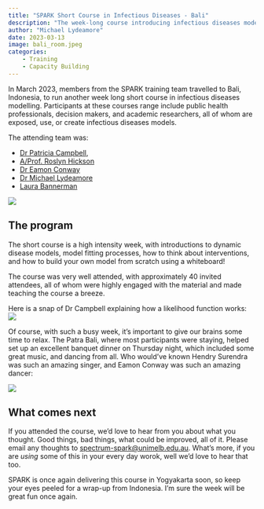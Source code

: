 ```yaml
---
title: "SPARK Short Course in Infectious Diseases - Bali"
description: "The week-long course introducing infectious diseases modelling was a great success."
author: "Michael Lydeamore"
date: 2023-03-13
image: bali_room.jpeg
categories:
    - Training
    - Capacity Building
---
```


In March 2023, members from the SPARK training team travelled to Bali, Indonesia, to run another week long short course in infectious diseases modelling. Participants at these courses range include public health professionals, decision makers, and academic researchers, all of whom are exposed, use, or create infectious diseases models.

The attending team was: 

* [Dr Patricia Campbell](https://www.spark.edu.au/staff/patricia-campbell), 
* [A/Prof. Roslyn Hickson](https://research.jcu.edu.au/portfolio/roslyn.hickson/)
* [Dr Eamon Conway](https://www.spark.edu.au/staff/eamon-conway)
* [Dr Michael Lydeamore](https://www.spark.edu.au/staff/michael-lydeamore)
* [Laura Bannerman](https://www.spark.edu.au/staff/laura-bannerman)

![](bali_room.jpeg){fig-alt="Photograph showing the room in which the workshop occurred in. The photographer is at the back of the room, showing approximately 40 participants focussing on the presentation at the front."}

## The program

The short course is a high intensity week, with introductions to dynamic disease models, model fitting processes, how to think about interventions, and how to build your own model from scratch using a whiteboard!

The course was very well attended, with approximately 40 invited attendees, all of whom were highly engaged with the material and made teaching the course a breeze.

Here is a snap of Dr Campbell explaining how a likelihood function works:
![](trish_training.jpeg){fig-alt="Photograph showing Doctor Patricia Campbell explaining work on a whiteboard at the front of the room. There is approximatley 10 people listening to her explanation."}

Of course, with such a busy week, it's important to give our brains some time to relax. The Patra Bali, where most participants were staying, helped set up an excellent banquet dinner on Thursday night, which included some great music, and dancing from all. Who would've known Hendry Surendra was such an amazing singer, and Eamon Conway was such an amazing dancer:

![](eamon_dancing.jpeg){fig-alt="Photograph showing Doctor Eamon Conway joining in with the local dancing show at the banquet dinner."}

## What comes next

If you attended the course, we'd love to hear from you about what you thought. Good things, bad things, what could be improved, all of it. Please email any thoughts to <spectrum-spark@unimelb.edu.au>. What's more, if you are _using_ some of this in your every day worok, well we'd love to hear that too.

SPARK is once again delivering this course in Yogyakarta soon, so keep your eyes peeled for a wrap-up from Indonesia. I'm sure the week will be great fun once again.